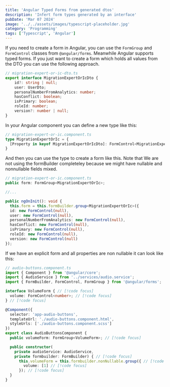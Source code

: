 ```yaml
---
title: 'Angular Typed Forms from generated dtos'
description: 'Infert form types generated by an interface'
pubDate: 'Mar 07 2024'
image: '../../assets/images/typescript-placeholder.jpg'
category: 'Programming'
tags: ['Typescript', 'Angular']
---
```

If you need to create a form in Angular, you can use the `FormGroup` and `FormControl` classes from `@angular/forms`. Meanwhile Angular supports typed forms.
If you just want to create a form which holds all values from the DTO you can use the following approach.

```typescript
// migration-expert-or-ic-dto.ts
export interface MigrationExpertOrIcDto { 
    id?: string | null;
    user: UserDto;
    personalNumberFromAnalytics: number;
    hasConflict: boolean;
    isPrimary: boolean;
    roleId: number;
    version?: number | null;
}
``` 

In your Angular component you can define a new type like this:
```typescript
// migration-expert-or-ic.component.ts
type MigrationExpertOrIc = {
  [Property in keyof MigrationExpertOrIcDto]: FormControl<MigrationExpertOrIcDto[Property]>;
}
``` 

And then you can use the type to create a form like this.
Note that We are not using the formBuilder completeley because we might have nullable and nonnullable fields mixed.
```typescript
// migration-expert-or-ic.component.ts
public form: FormGroup<MigrationExpertOrIc>;

//...

public ngOnInit(): void {
  this.form = this.formBuilder.group<MigrationExpertOrIc>({
  id: new FormControl(null),
  user: new FormControl(null),
  personalNumberFromAnalytics: new FormControl(null),
  hasConflict: new FormControl(null),
  isPrimary: new FormControl(null),
  roleId: new FormControl(null),
  version: new FormControl(null)
});
``` 

If we have an explicit form and all properties are non nullable it can look like this:
```typescript
// audio-buttons.component.ts
import { Component } from '@angular/core';
import { AudioService } from '../services/audio.service';
import { FormBuilder, FormControl, FormGroup } from '@angular/forms';

interface VolumeForm { // [!code focus]
  volume: FormControl<number>; // [!code focus]
} // [!code focus]

@Component({
  selector: 'app-audio-buttons',
  templateUrl: './audio-buttons.component.html',
  styleUrls: ['./audio-buttons.component.scss']
})
export class AudioButtonsComponent {
  public volumeForm: FormGroup<VolumeForm>; // [!code focus]

  public constructor(
    private audioService: AudioService,
    private formbuilder: FormBuilder) { // [!code focus]
      this.volumeForm = this.formbuilder.nonNullable.group({ // [!code focus]
        volume: [1] // [!code focus]
      }); // [!code focus]
  }
}
```